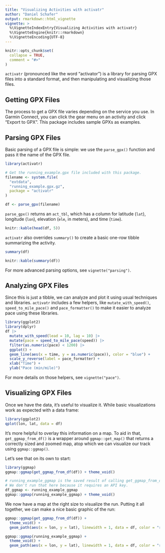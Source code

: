 ```yaml
---
title: "Visualizing Activities with activatr"
author: "Daniel Schafer"
output: rmarkdown::html_vignette
vignette: >
  %\VignetteIndexEntry{Visualizing Activities with activatr}
  %\VignetteEngine{knitr::rmarkdown}
  %\VignetteEncoding{UTF-8}
---
```


```r
knitr::opts_chunk$set(
  collapse = TRUE,
  comment = "#>"
)
```

`activatr` (pronounced like the word "activator") is a library for parsing GPX files into a standard format, and then manipulating and visualizing those files.

## Getting GPX Files

The process to get a GPX file varies depending on the service you use. In Garmin Connect, you can click the gear menu on an activity and click "Export to GPX". This package includes sample GPXs as examples.

## Parsing GPX Files

Basic parsing of a GPX file is simple: we use the `parse_gpx()` function and pass it the name of the GPX file.

```r
library(activatr)

# Get the running_example.gpx file included with this package.
filename <- system.file(
  "extdata",
  "running_example.gpx.gz",
  package = "activatr"
)

df <- parse_gpx(filename)
```

`parse_gpx()` returns an `act_tbl`, which has a column for latitude (`lat`), longitude (`lon`), elevation (`ele`, in meters), and time (`time`).

```r
knitr::kable(head(df, 5))
```

`activatr` also overrides `summary()` to create a basic one-row tibble summarizing the activity.

```r
summary(df)
```

```r
knitr::kable(summary(df))
```

For more advanced parsing options, see `vignette("parsing")`.

## Analyzing GPX Files

Since this is just a tibble, we can analyze and plot it using usual techniques and libraries. `activatr` includes a few helpers, like `mutate_with_speed()`, `speed_to_mile_pace()` and `pace_formatter()` to make it easier to analyze pace using these libraries.

```r
library(ggplot2)
library(dplyr)
df |>
  mutate_with_speed(lead = 10, lag = 10) |>
  mutate(pace = speed_to_mile_pace(speed)) |>
  filter(as.numeric(pace) < 1200) |>
  ggplot() +
  geom_line(aes(x = time, y = as.numeric(pace)), color = "blue") +
  scale_y_reverse(label = pace_formatter) +
  xlab("Time") +
  ylab("Pace (min/mile)")
```

For more details on those helpers, see `vignette("pace")`.

## Visualizing GPX Files

Once we have the data, it's useful to visualize it. While basic visualizations work as expected with a data frame:

```r
library(ggplot2)
qplot(lon, lat, data = df)
```

It's more helpful to overlay this information on a map. To aid in that, `get_ggmap_from_df()` is a wrapper around `ggmap::get_map()` that returns a correctly sized and zoomed map, atop which we can visualize our track using `ggmap::ggmap()`.

Let's see that on its own to start:

```r
library(ggmap)
ggmap::ggmap(get_ggmap_from_df(df)) + theme_void()
```

```r
# running_example_ggmap is the saved result of calling get_ggmap_from_df(df)
# We don't run that here because it requires an API key.
df_ggmap <- running_example_ggmap
ggmap::ggmap(running_example_ggmap) + theme_void()
```

We now have a map at the right size to visualize the run. Putting it
all together, we can make a nice basic graphic of the run:

```r
ggmap::ggmap(get_ggmap_from_df(df)) +
  theme_void() +
  geom_path(aes(x = lon, y = lat), linewidth = 1, data = df, color = "red")
```

```r
ggmap::ggmap(running_example_ggmap) +
  theme_void() +
  geom_path(aes(x = lon, y = lat), linewidth = 1, data = df, color = "red")
```
